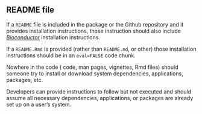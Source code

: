 
## README file

If a `README` file is included in the package or the <i class="fab fa-github"></i> Github  repository and it provides installation instructions, those instruction should also include [_Bioconductor_](https://bioconductor.org/) installation instructions.

If a `README.Rmd` is provided (rather than `README.md`, or other) those installation instructions should be in an `eval=FALSE` code chunk.

Nowhere in the code (<i class="fab fa-r-project"></i> code, man pages, vignettes, Rmd files) should someone try to install or download system dependencies, applications, packages, etc.

Developers can provide instructions to follow but not executed and should assume all necessary dependencies, applications, or packages are already set up on a user's system.
